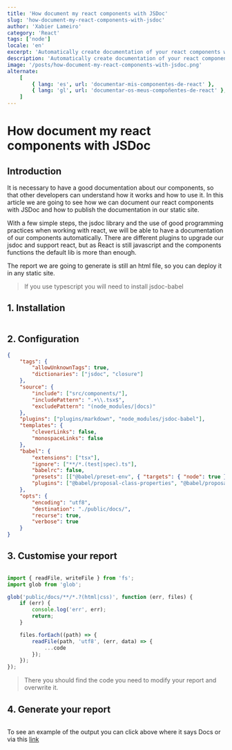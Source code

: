 ```yaml
---
title: 'How document my react components with JSDoc'
slug: 'how-document-my-react-components-with-jsdoc'
author: 'Xabier Lameiro'
category: 'React'
tags: ['node']
locale: 'en'
excerpt: 'Automatically create documentation of your react components with jsdoc and publish in your static site'
description: 'Automatically create documentation of your react components with jsdoc and publish in your static site'
image: '/posts/how-document-my-react-components-with-jsdoc.png'
alternate:
    [
        { lang: 'es', url: 'documentar-mis-componentes-de-react' },
        { lang: 'gl', url: 'documentar-os-meus-compoñentes-de-react' },
    ]
---
```


# How document my react components with JSDoc

<Date date="01-16-2023" />

<GoogleAdsense />

## Introduction

It is necessary to have a good documentation about our components, so that other developers can understand how it works and how to use it. In this article we are going to see how we can document our react components with JSDoc and how to publish the documentation in our static site.

With a few simple steps, the jsdoc library and the use of good programming practices when working with react, we will be able to have a documentation of our components automatically. There are different plugins to upgrade our jsdoc and support react, but as React is still javascript and the components functions the default lib is more than enough.

The report we are going to generate is still an html file, so you can deploy it in any static site.

> If you use typescript you will need to install jsdoc-babel

## 1. Installation

```bash yarn add jsdoc-babel -D v1

```

## 2. Configuration

```json jsdoc.json v1
{
    "tags": {
        "allowUnknownTags": true,
        "dictionaries": ["jsdoc", "closure"]
    },
    "source": {
        "include": ["src/components/"],
        "includePattern": ".+\\.tsx$",
        "excludePattern": "(node_modules/|docs)"
    },
    "plugins": ["plugins/markdown", "node_modules/jsdoc-babel"],
    "templates": {
        "cleverLinks": false,
        "monospaceLinks": false
    },
    "babel": {
        "extensions": ["tsx"],
        "ignore": ["**/*.(test|spec).ts"],
        "babelrc": false,
        "presets": [["@babel/preset-env", { "targets": { "node": true } }], "@babel/preset-typescript"],
        "plugins": ["@babel/proposal-class-properties", "@babel/proposal-object-rest-spread"]
    },
    "opts": {
        "encoding": "utf8",
        "destination": "./public/docs/",
        "recurse": true,
        "verbose": true
    }
}
```

## 3. Customise your report

```javascript custom-docs.js mark=13 v1

import { readFile, writeFile } from 'fs';
import glob from 'glob';

glob('public/docs/**/*.?(html|css)', function (err, files) {
    if (err) {
        console.log('err', err);
        return;
    }

    files.forEach((path) => {
        readFile(path, 'utf8', (err, data) => {
            ...code
        });
    });
});


```

> There you should find the code you need to modify your report and overwrite it.

## 4. Generate your report

```bash yarn jsdoc -c jsdoc.json v1

```

To see an example of the output you can click above where it says Docs or via this [link](https://docs.xabierlameiro.com 'Link to my docs')
